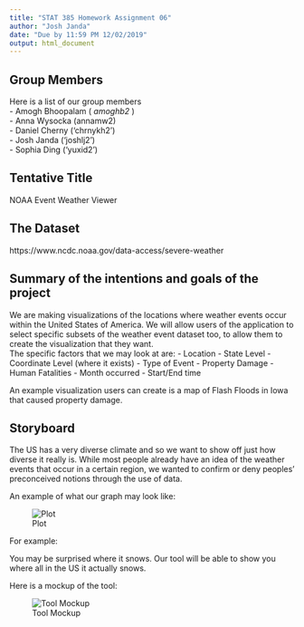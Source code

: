 ```yaml
---
title: "STAT 385 Homework Assignment 06"
author: "Josh Janda"
date: "Due by 11:59 PM 12/02/2019"
output: html_document
---
```


## Group Members  
Here is a list of our group members  
- Amogh Bhoopalam ( *amoghb2* )  
- Anna Wysocka (annamw2)  
- Daniel Cherny ('chrnykh2')  
- Josh Janda ('joshlj2')  
- Sophia Ding ('yuxid2')  

## Tentative Title  
NOAA Event Weather Viewer

## The Dataset

https://www.ncdc.noaa.gov/data-access/severe-weather

## Summary of the intentions and goals of the project 

We are making visualizations of the locations where weather events occur within the United States of America. We will allow users of the application to select specific subsets of the weather event dataset too, to allow them to create the visualization that they want.  
The specific factors that we may look at are:
- Location
  - State Level
  - Coordinate Level (where it exists)
- Type of Event
- Property Damage
- Human Fatalities
- Month occurred
- Start/End time

An example visualization users can create is a map of Flash Floods in Iowa that caused property damage.

## Storyboard

The US has a very diverse climate and so we want to show off just how diverse it really is. While most people already have an idea of the weather events that occur in a certain region, we wanted to confirm or deny peoples' preconceived notions through the use of data. 

An example of what our graph may look like:

![Plot](https://a57.foxnews.com/static.foxnews.com/foxnews.com/content/uploads/2018/09/1862/1048/d2533dbe-snow.jpg)

For example:

You may be surprised where it snows. Our tool will be able to show you where all in the US it actually snows. 

Here is a mockup of the tool:

![Tool Mockup](roughdraftforshiny.jpg)